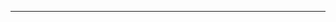 

<Page>
  <Logo />
</Page>

---


<Page>
  <Title text="Organizadores" />
  <div
    style={{
      display: 'flex'
    }}
  >
    <Profile twitter="durancristhian" name="Cristhian Duran" />
    <Profile twitter="srgianu" name="Sergio Gianazza" />
    <Profile twitter="camilunghi" name="Camila Cepeda" />
    <Profile twitter="a0viedo" name="Alejandro Oviedo" />
  </div>
</Page>

---


<Page>
  <Title text="Donde encontrarnos" />
  <div
    style={{
      display: 'flex'
    }}
  >
    <Box image="twitter" text="@meetupjs_ar" />
    <Box image="youtube" text="Meetup.js Argentina" />
    <Box image="facebook" text="Meetup.js Buenos Aires" />
    <Box image="website" text="meetupjs.com.ar" />
  </div>
</Page>

---


<Page>
  <Title text="En el evento de hoy" />
  <P>Charlas, lightning talks, networking y algo más</P>
</Page>

---


<Page>
  <Title text="Charlas" />
  <P>github.com/meetupjs-ar/charlas</P>
</Page>

---


<Page>
  <Title text="Agradecimientos" />
</Page>

---


<Page confetti>
  <MeetupsCount />
</Page>

---


<Page>
  <Logo />
</Page>
